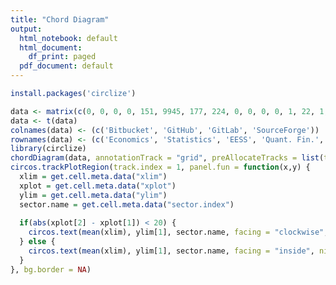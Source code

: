 ```yaml
---
title: "Chord Diagram"
output:
  html_notebook: default
  html_document:
    df_print: paged
  pdf_document: default
---
```

```r
install.packages('circlize')
```

```r
data <- matrix(c(0, 0, 0, 0, 151, 9945, 177, 224, 0, 0, 0, 0, 1, 22, 1, 6, 171, 10883, 97, 437, 1592, 98967, 1121, 4316, 276, 11724, 102, 599, 1409, 92759, 1277, 3882), nrow = 4, ncol = 8)
data <- t(data)
colnames(data) <- (c('Bitbucket', 'GitHub', 'GitLab', 'SourceForge'))
rownames(data) <- (c('Economics', 'Statistics', 'EESS', 'Quant. Fin.', 'Quant. Bio.', 'CS', 'Math', 'Physics'))
library(circlize)
chordDiagram(data, annotationTrack = "grid", preAllocateTracks = list(track.height = 0.1))
circos.trackPlotRegion(track.index = 1, panel.fun = function(x,y) {
  xlim = get.cell.meta.data("xlim")
  xplot = get.cell.meta.data("xplot")
  ylim = get.cell.meta.data("ylim")
  sector.name = get.cell.meta.data("sector.index")
  
  if(abs(xplot[2] - xplot[1]) < 20) {
    circos.text(mean(xlim), ylim[1], sector.name, facing = "clockwise", niceFacing = TRUE, adj = c(0, 0.5))
  } else {
    circos.text(mean(xlim), ylim[1], sector.name, facing = "inside", niceFacing = TRUE, adj = c(0.5, 0))
  }
}, bg.border = NA)
```